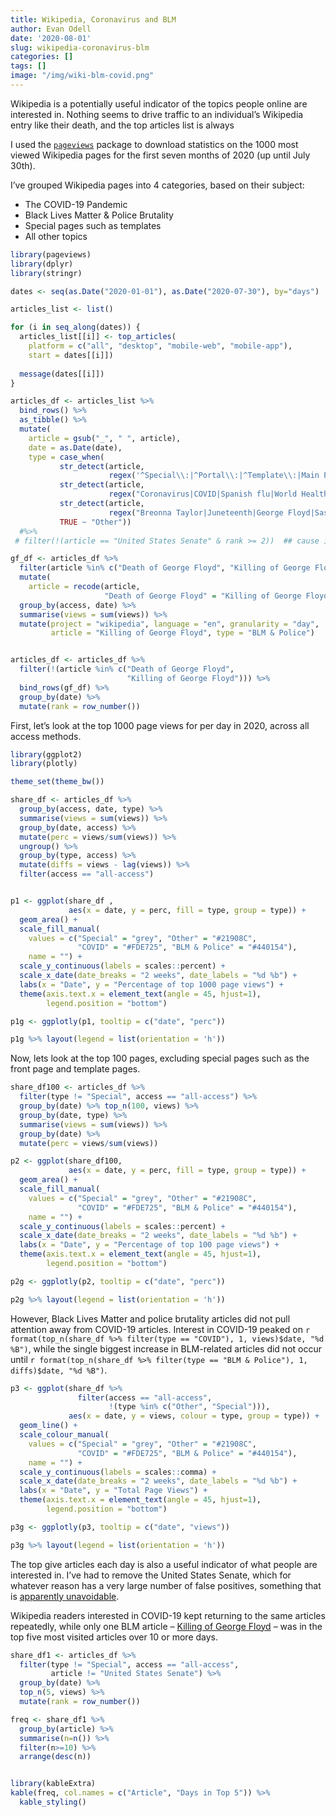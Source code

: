 ```yaml
---
title: Wikipedia, Coronavirus and BLM
author: Evan Odell
date: '2020-08-01'
slug: wikipedia-coronavirus-blm
categories: []
tags: []
image: "/img/wiki-blm-covid.png"
---
```


Wikipedia is a potentially useful indicator of the topics people online are interested in. Nothing seems to drive traffic to an individual's Wikipedia entry like their death, and the top articles list is always

I used the [`pageviews`](https://CRAN.R-project.org/package=pageviews) package to download statistics on the 1000 most viewed Wikipedia pages for the first seven months of 2020 (up until July 30th).

I've grouped Wikipedia pages into 4 categories, based on their subject:

* The COVID-19 Pandemic
* Black Lives Matter & Police Brutality
* Special pages such as templates
* All other topics


```r
library(pageviews)
library(dplyr)
library(stringr)

dates <- seq(as.Date("2020-01-01"), as.Date("2020-07-30"), by="days")

articles_list <- list()

for (i in seq_along(dates)) {
  articles_list[[i]] <- top_articles(
    platform = c("all", "desktop", "mobile-web", "mobile-app"),
    start = dates[[i]])
  
  message(dates[[i]])
}

articles_df <- articles_list %>%  
  bind_rows() %>%
  as_tibble() %>%
  mutate(
    article = gsub("_", " ", article),
    date = as.Date(date),
    type = case_when(
           str_detect(article, 
                      regex('^Special\\:|^Portal\\:|^Template\\:|Main Page|special\\:search|Help:|Category:|Wikipedia$', ignore_case=TRUE)) ~ "Special",
           str_detect(article, 
                      regex("Coronavirus|COVID|Spanish flu|World Health|Hydroxychloroquine|Tasuku Honjo", ignore_case=TRUE)) ~ "COVID",
           str_detect(article,
                      regex("Breonna Taylor|Juneteenth|George Floyd|Saskatoon freezing deaths|Black Lives Matter|Antifa|^Loving|Confederate States|Racial|Autonomous Zone|Tulsa race massacre|Race and|Christopher Dorner|The Eyes of Texas|American Civil War|racial|Confederate battle flag|Ku Klux|Malcolm X|Jim Crow|Robert E. Lee|Shooting of|killings by law enforcement|Murder \\(United States law\\)|Third-degree murder|punishments|Antebellum|Central Park jogger|1992 Los Angeles riots|King assassination riots|Twin Cities|Jacob Frey|Eric Garner|Freddie Gray|National Guard|Rodney King|Minneapolis|Manslaughter|civil unrest|Sandra Bland|Agent provocateur|A.C.A.B.|Insurrection|Martial law|Minnesota|Omar Jimenez|depraved-heart murder|Martin Luther King|Soros|James Earl Ray|fascism|Attack on Reginald Denny|Posse Comitatus Act|[Second, Third] Amendment|Emmett Till|Kent State shootings|Kendrick Johnson|James Baldwin|Weather Underground|slave trade|Edward Colston|Leopold II|Raz Simone|Song of the South|Robert Milligan|Kente |Braxton Bragg|Colin Kaepernick|George Wallace|Rubber bullet|Bean bag round", ignore_case=TRUE))~ "BLM & Police",
           TRUE ~ "Other"))
  #%>% 
 # filter(!(article == "United States Senate" & rank >= 2))  ## cause it's weird

gf_df <- articles_df %>%
  filter(article %in% c("Death of George Floyd", "Killing of George Floyd")) %>%
  mutate(
    article = recode(article,
                     "Death of George Floyd" = "Killing of George Floyd")) %>% 
  group_by(access, date) %>% 
  summarise(views = sum(views)) %>%
  mutate(project = "wikipedia", language = "en", granularity = "day",
         article = "Killing of George Floyd", type = "BLM & Police")


articles_df <- articles_df %>%
  filter(!(article %in% c("Death of George Floyd",
                          "Killing of George Floyd"))) %>%
  bind_rows(gf_df) %>% 
  group_by(date) %>% 
  mutate(rank = row_number())

```


First, let's look at the top 1000 page views for per day in 2020, across all access methods.

```r
library(ggplot2)
library(plotly)

theme_set(theme_bw())

share_df <- articles_df %>%
  group_by(access, date, type) %>% 
  summarise(views = sum(views)) %>%
  group_by(date, access) %>% 
  mutate(perc = views/sum(views)) %>%
  ungroup() %>% 
  group_by(type, access) %>%
  mutate(diffs = views - lag(views)) %>%
  filter(access == "all-access")


p1 <- ggplot(share_df ,
             aes(x = date, y = perc, fill = type, group = type)) +  
  geom_area() + 
  scale_fill_manual(
    values = c("Special" = "grey", "Other" = "#21908C",
               "COVID" = "#FDE725", "BLM & Police" = "#440154"),
    name = "") + 
  scale_y_continuous(labels = scales::percent) +
  scale_x_date(date_breaks = "2 weeks", date_labels = "%d %b") + 
  labs(x = "Date", y = "Percentage of top 1000 page views") + 
  theme(axis.text.x = element_text(angle = 45, hjust=1), 
        legend.position = "bottom")

p1g <- ggplotly(p1, tooltip = c("date", "perc"))

p1g %>% layout(legend = list(orientation = 'h'))

```


Now, lets look at the top 100 pages, excluding special pages such as the front page and template pages.

```r
share_df100 <- articles_df %>% 
  filter(type != "Special", access == "all-access") %>%
  group_by(date) %>% top_n(100, views) %>%
  group_by(date, type) %>%
  summarise(views = sum(views)) %>% 
  group_by(date) %>% 
  mutate(perc = views/sum(views)) 

p2 <- ggplot(share_df100,
             aes(x = date, y = perc, fill = type, group = type)) +  
  geom_area() + 
  scale_fill_manual(
    values = c("Special" = "grey", "Other" = "#21908C",
               "COVID" = "#FDE725", "BLM & Police" = "#440154"),
    name = "") + 
  scale_y_continuous(labels = scales::percent) +
  scale_x_date(date_breaks = "2 weeks", date_labels = "%d %b") + 
  labs(x = "Date", y = "Percentage of top 100 page views") + 
  theme(axis.text.x = element_text(angle = 45, hjust=1), 
        legend.position = "bottom")

p2g <- ggplotly(p2, tooltip = c("date", "perc"))

p2g %>% layout(legend = list(orientation = 'h'))

```


However, Black Lives Matter and police brutality articles did not pull attention away from COVID-19 articles. Interest in COVID-19 peaked on `r format(top_n(share_df %>% filter(type == "COVID"), 1, views)$date, "%d %B")`, while the single biggest increase in BLM-related articles did not occur until `r format(top_n(share_df %>% filter(type == "BLM & Police"), 1, diffs)$date, "%d %B")`.

```r

p3 <- ggplot(share_df %>% 
               filter(access == "all-access",
                      !(type %in% c("Other", "Special"))),
             aes(x = date, y = views, colour = type, group = type)) +  
  geom_line() + 
  scale_colour_manual(
    values = c("Special" = "grey", "Other" = "#21908C",
               "COVID" = "#FDE725", "BLM & Police" = "#440154"),
    name = "") + 
  scale_y_continuous(labels = scales::comma) +
  scale_x_date(date_breaks = "2 weeks", date_labels = "%d %b") + 
  labs(x = "Date", y = "Total Page Views") + 
  theme(axis.text.x = element_text(angle = 45, hjust=1), 
        legend.position = "bottom")

p3g <- ggplotly(p3, tooltip = c("date", "views"))

p3g %>% layout(legend = list(orientation = 'h'))

```


The top give articles each day is also a useful indicator of what people are interested in. I've had to remove the United States Senate, which for whatever reason has a very large number of false positives, something that is [apparently unavoidable](https://meta.wikimedia.org/wiki/Pageviews_Analysis#Topviews).

Wikipedia readers interested in COVID-19 kept returning to the same articles repeatedly, while only one BLM article -- [Killing of George Floyd](https://en.wikipedia.org/wiki/Killing_of_George_Floyd) -- was in the top five most visited articles over 10 or more days.


```r
share_df1 <- articles_df %>% 
  filter(type != "Special", access == "all-access",
         article != "United States Senate") %>%
  group_by(date) %>%
  top_n(5, views) %>% 
  mutate(rank = row_number())

freq <- share_df1 %>% 
  group_by(article) %>% 
  summarise(n=n()) %>% 
  filter(n>=10) %>% 
  arrange(desc(n))


library(kableExtra)
kable(freq, col.names = c("Article", "Days in Top 5")) %>%
  kable_styling()

```




